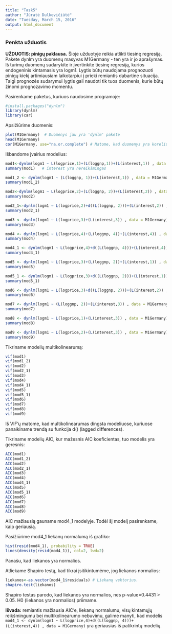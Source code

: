```yaml
---
title: "Task5"
author: "Jūratė Dulkevičiūtė"
date: "Tuesday, March 15, 2016"
output: html_document
---
```


### Penkta užduotis

**UŽDUOTIS: pinigų paklausa.** Šioje užduotyje reikia atlikti tiesinę regresiją. Pakete dynlm yra duomenų masyvas
M1Germany - ten yra ir jo aprašymas. Iš turimų duomenų sudarykite ir įvertinkite tiesinę regresiją,
kurios endogeninis kintamasis yra logm1. Lygtis būtų naudojama prognozuoti pinigų kiekį artimiausiam laikotarpiui
į prieki remiantis dabartine situacija. Taigi prognozės sudarymui lygtis gali naudoti tik tuos duomenis, 
kurie būtų žinomi prognozavimo momentu.

Pasirenkame paketus, kuriuos naudosime programoje:
```r
#install.packages("dynlm")
library(dynlm)
library(car)
```

Apsižiūrime duomenis:
```r
plot(M1Germany)  # Duomenys jau yra 'dynlm' pakete
head(M1Germany)
cor(M1Germany, use="na.or.complete") # Matome, kad duomenys yra koreliuoti
```

Išbandome įvairius modelius:
```r
mod1<-dynlm(logm1 ~ L(logprice,1)+(L(loggnp,1))+(L(interest,1)) , data = M1Germany)
summary(mod1)   # interest yra nereikšmingas

mod1_2 <- dynlm(logm1 ~ (L(loggnp, 1))+(L(interest,1)) , data = M1Germany)
summary(mod1_2)

mod2<-dynlm(logm1 ~ L(logprice,2)+(L(loggnp, 2))+(L(interest,2)) , data = M1Germany)
summary(mod2) 

mod2_1<-dynlm(logm1 ~ L(logprice,2)+d((L(loggnp, 2)))+(L(interest,2)) , data = M1Germany)
summary(mod2_1) 

mod3 <- dynlm(logm1 ~ L(logprice,3)+(L(interest,3)) , data = M1Germany)
summary(mod3)

mod4 <- dynlm(logm1 ~ L(logprice,4)+(L(loggnp, 4))+(L(interest,4)) , data = M1Germany)
summary(mod4)

mod4_1 <- dynlm(logm1 ~ L(logprice,4)+d((L(loggnp, 4)))+(L(interest,4)) , data = M1Germany)
summary(mod4_1)

mod5 <- dynlm(logm1 ~ L(logprice,3)+(L(loggnp, 2))+(L(interest,1)) , data = M1Germany) 
summary(mod5)

mod5_1 <- dynlm(logm1 ~ L(logprice,3)+d((L(loggnp, 2)))+(L(interest,1)) , data = M1Germany) 
summary(mod5_1)

mod6 <- dynlm(logm1 ~ L(logprice,3)+d((L(loggnp, 2)))+(L(interest,2)) , data = M1Germany)
summary(mod6)

mod7 <- dynlm(logm1 ~ (L(loggnp, 2))+(L(interest,3)) , data = M1Germany)
summary(mod7)

mod8 <- dynlm(logm1 ~ L(logprice,1)+(L(interest,3)) , data = M1Germany) 
summary(mod8)

mod9 <- dynlm(logm1 ~ L(logprice,2)+(L(interest,3)) , data = M1Germany) 
summary(mod9)
```

Tikriname modelių multikolinearumą:
```r
vif(mod1)
vif(mod1_2)
vif(mod2)
vif(mod2_1)
vif(mod3)
vif(mod4)
vif(mod4_1)
vif(mod5)
vif(mod5_1)
vif(mod6)
vif(mod7)
vif(mod8)
vif(mod9)
```
Iš VIF'ų matome, kad multikolinearumas dingsta modeliuose, kuriuose panaikiname trendą su funkcija d() (lagged differences).

Tikriname modelių AIC, kur mažesnis AIC koeficientas, tuo modelis yra geresnis:
```r
AIC(mod1)
AIC(mod1_2)
AIC(mod2)
AIC(mod2_1)
AIC(mod3)
AIC(mod4)
AIC(mod4_1)
AIC(mod5)
AIC(mod5_1)
AIC(mod6)
AIC(mod7)
AIC(mod8)
AIC(mod9)
```
AIC mažiausią gauname mod4_1 modelyje. Todėl šį modelį pasirenkame, kaip geriausią. 
  
Pasižiūrime mod4_1 liekanų normalumą iš grafiko:
```r
hist(resid(mod4_1), probability = TRUE)
lines(density(resid(mod4_1)), col=2, lwd=2)
```
Panašu, kad liekanos yra normalios.
  
Atliekame Shapiro testą, kad tikrai įsitikintumėme, jog liekanos normalios:
```r
liekanos<-as.vector(mod4_1$residuals) # Liekanų vektorius.
shapiro.test(liekanos)
```
Shapiro testas parodo, kad liekanos yra normalios, nes p-value=0.4431 > 0.05. H0 (liekanos yra normalios) priimame.

**Išvada:** remiantis mažiausia AIC'e, liekanų normalumu, visų kintamųjų reikšmingumu bei multikolinearumo nebuvimu, 
galime manyti, kad modelis `mod4_1 <- dynlm(logm1 ~ L(logprice,4)+d((L(loggnp, 4)))+(L(interest,4)) , data = M1Germany)`
yra geriausias iš patikrintų modelių.
